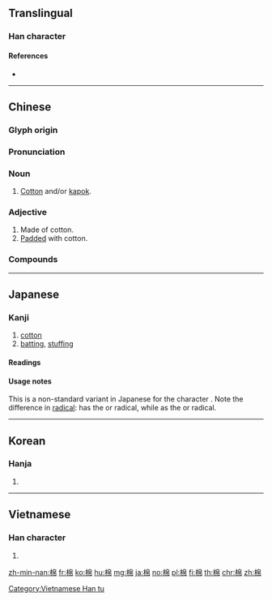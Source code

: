 {{character info/new}}
==Translingual==

===Han character===
{{Han char|rn=75|rad=木|as=08|sn=12|four=46927|canj=DHAB|ids=⿰木帛}}

====References====
* {{Han ref|kx=0531.240|dkj=14919|dj=0920.080|hdz=21234.030|uh=68C9|ud=26825|bh=B4D6|bd=46294}}

----

==Chinese==
{{zh-forms}}

===Glyph origin===
{{Han etym}}

===Pronunciation===
{{zh-pron
|m=mián
|c=min4
|mn=qz,xm,zz:biân/mî
|mn_note=biân - literary; mî - vernacular
|mc=y
|oc=y
|ma=Zh-mián.ogg
|cat=n,a
}}

===Noun===
{{zh-noun}}

# [[cotton|Cotton]] and/or [[kapok]].

===Adjective===
{{zh-adj}}

# Made of cotton.
# [[pad|Padded]] with cotton.

===Compounds===
{{zh-der|棉花糖|棉花|棉被|棉布|石棉|棉絮|棉襖|棉紙}}

----

==Japanese==

===Kanji===
{{ja-kanji|grade=uc|rs=木08}}

# [[cotton]]
# [[batting]], [[stuffing]]

====Readings====
{{ja-readings
|goon=[[めん]] (men)
|kanon=[[べん]] (ben)
|kun=[[わた]] (wata)
}}

====Usage notes====
This is a non-standard variant in Japanese for the character {{m|ja|綿}}.  Note the difference in [[radical]]: {{lang|ja|棉}} has the {{m|ja|木}} or {{m|en|tree}} radical, while {{m|ja|綿}} as the {{m|ja|糸}} or {{m|en|thread}} radical.

----

==Korean==

===Hanja===
{{ko-hanja|hangeul=면|eumhun=|rv=myeon|mr=myŏn|y=myen}}

# {{defn|lang=ko|sort=木08}}

----

==Vietnamese==

===Han character===
{{vi-readings|rs=木08|hanviet=miên}}

# {{defn|lang=vi|sort=木08}}

[[Category:Vietnamese Han tu]]

[[zh-min-nan:棉]]
[[fr:棉]]
[[ko:棉]]
[[hu:棉]]
[[mg:棉]]
[[ja:棉]]
[[no:棉]]
[[pl:棉]]
[[fi:棉]]
[[th:棉]]
[[chr:棉]]
[[zh:棉]]